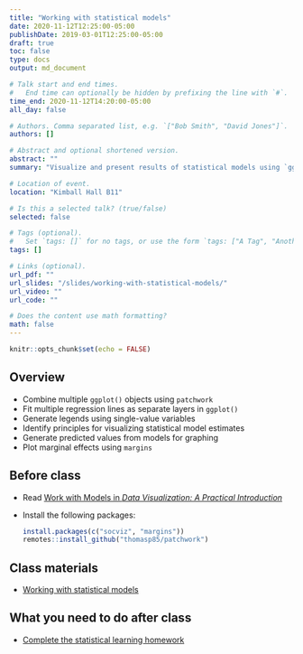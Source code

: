 ```yaml
---
title: "Working with statistical models"
date: 2020-11-12T12:25:00-05:00
publishDate: 2019-03-01T12:25:00-05:00
draft: true
toc: false
type: docs
output: md_document

# Talk start and end times.
#   End time can optionally be hidden by prefixing the line with `#`.
time_end: 2020-11-12T14:20:00-05:00
all_day: false

# Authors. Comma separated list, e.g. `["Bob Smith", "David Jones"]`.
authors: []

# Abstract and optional shortened version.
abstract: ""
summary: "Visualize and present results of statistical models using `ggplot2`."

# Location of event.
location: "Kimball Hall B11"

# Is this a selected talk? (true/false)
selected: false

# Tags (optional).
#   Set `tags: []` for no tags, or use the form `tags: ["A Tag", "Another Tag"]` for one or more tags.
tags: []

# Links (optional).
url_pdf: ""
url_slides: "/slides/working-with-statistical-models/"
url_video: ""
url_code: ""

# Does the content use math formatting?
math: false
---
```


```r
knitr::opts_chunk$set(echo = FALSE)
```

## Overview

* Combine multiple `ggplot()` objects using `patchwork`
* Fit multiple regression lines as separate layers in `ggplot()`
* Generate legends using single-value variables
* Identify principles for visualizing statistical model estimates
* Generate predicted values from models for graphing
* Plot marginal effects using `margins`

## Before class

* Read [Work with Models in *Data Visualization: A Practical Introduction*](https://socviz.co/modeling.html)
* Install the following packages:

    ```r
    install.packages(c("socviz", "margins"))
    remotes::install_github("thomasp85/patchwork")
    ```
    
## Class materials

* [Working with statistical models](/notes/work-with-models-exercise/)

## What you need to do after class

* [Complete the statistical learning homework](/homework/statistical-learning/)
